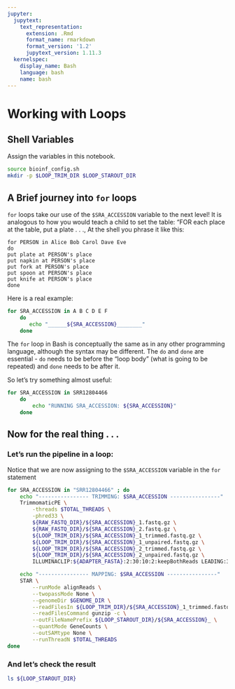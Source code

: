 ```yaml
---
jupyter:
  jupytext:
    text_representation:
      extension: .Rmd
      format_name: rmarkdown
      format_version: '1.2'
      jupytext_version: 1.11.3
  kernelspec:
    display_name: Bash
    language: bash
    name: bash
---
```


# Working with Loops 

## Shell Variables
Assign the variables in this notebook.

```bash
source bioinf_config.sh
mkdir -p $LOOP_TRIM_DIR $LOOP_STAROUT_DIR
```

## A Brief journey into `for` loops
`for` loops take our use of the `$SRA_ACCESSION` variable to the next level! It is analogous to how you would teach a child to set the table: "FOR each place at the table, put a plate . . .,
At the shell you phrase it like this:

    for PERSON in Alice Bob Carol Dave Eve
    do
    put plate at PERSON's place
    put napkin at PERSON's place
    put fork at PERSON's place
    put spoon at PERSON's place
    put knife at PERSON's place
    done

Here is a real example:

```bash
for SRA_ACCESSION in A B C D E F
    do
       echo "______${SRA_ACCESSION}________"
    done
```

The `for` loop in Bash is conceptually the same as in any other programming language, although the syntax may be different.  The `do` and `done` are essential - `do` needs to be before the "loop body" (what is going to be repeated) and `done` needs to be after it.

So let's try something almost useful:

```bash
for SRA_ACCESSION in SRR12804466
    do
        echo "RUNNING SRA_ACCESSION: ${SRA_ACCESSION}"
    done
```

## Now for the real thing . . .
### Let's run the pipeline in a loop:
Notice that we are now assigning to the `$SRA_ACCESSION` variable in the `for` statement

```bash
for SRA_ACCESSION in "SRR12804466" ; do
    echo "---------------- TRIMMING: $SRA_ACCESSION ----------------"
    TrimmomaticPE \
        -threads $TOTAL_THREADS \
        -phred33 \
        ${RAW_FASTQ_DIR}/${SRA_ACCESSION}_1.fastq.gz \
        ${RAW_FASTQ_DIR}/${SRA_ACCESSION}_2.fastq.gz \
        ${LOOP_TRIM_DIR}/${SRA_ACCESSION}_1_trimmed.fastq.gz \
        ${LOOP_TRIM_DIR}/${SRA_ACCESSION}_1_unpaired.fastq.gz \
        ${LOOP_TRIM_DIR}/${SRA_ACCESSION}_2_trimmed.fastq.gz \
        ${LOOP_TRIM_DIR}/${SRA_ACCESSION}_2_unpaired.fastq.gz \
        ILLUMINACLIP:${ADAPTER_FASTA}:2:30:10:2:keepBothReads LEADING:3 TRAILING:3 MINLEN:36

    echo "---------------- MAPPING: $SRA_ACCESSION ----------------"
    STAR \
        --runMode alignReads \
        --twopassMode None \
        --genomeDir $GENOME_DIR \
        --readFilesIn ${LOOP_TRIM_DIR}/${SRA_ACCESSION}_1_trimmed.fastq.gz ${LOOP_TRIM_DIR}/${SRA_ACCESSION}_2_trimmed.fastq.gz \
        --readFilesCommand gunzip -c \
        --outFileNamePrefix ${LOOP_STAROUT_DIR}/${SRA_ACCESSION}_ \
        --quantMode GeneCounts \
        --outSAMtype None \
        --runThreadN $TOTAL_THREADS
done
```

### And let's check the result

```bash
ls ${LOOP_STAROUT_DIR}
```
